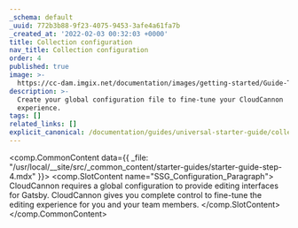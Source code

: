 ```yaml
---
_schema: default
_uuid: 772b3b88-9f23-4075-9453-3afe4a61fa7b
_created_at: '2022-02-03 00:32:03 +0000'
title: Collection configuration
nav_title: Collection configuration
order: 4
published: true
image: >-
  https://cc-dam.imgix.net/documentation/images/getting-started/Guide-Thumbnails/CloudCannon-Getting-Started-Thumbnail-Gatsby.png
description: >-
  Create your global configuration file to fine-tune your CloudCannon
  experience.
tags: []
related_links: []
explicit_canonical: /documentation/guides/universal-starter-guide/collection-configuration/
---
```

<comp.CommonContent data={{ _file: "/usr/local/__site/src/_common_content/starter-guides/starter-guide-step-4.mdx" }}>
  <comp.SlotContent name="SSG_Configuration_Paragraph">
    CloudCannon requires a global configuration to provide editing interfaces for Gatsby. CloudCannon gives you complete control to fine-tune the editing experience for you and your team members.
  </comp.SlotContent>
</comp.CommonContent>